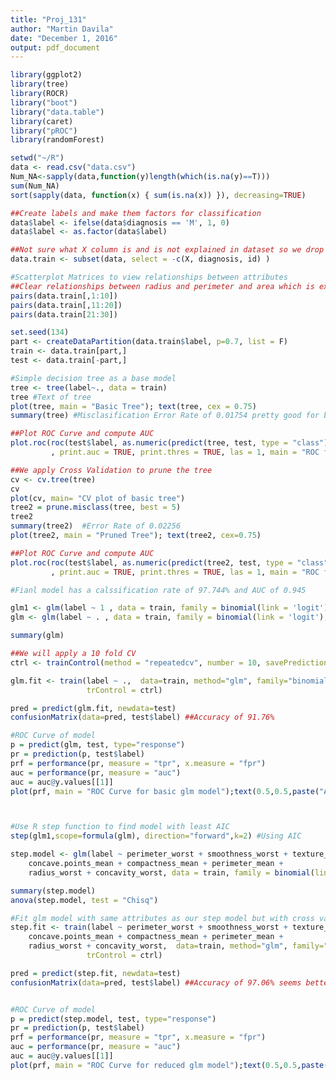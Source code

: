 ---
title: "Proj_131"
author: "Martin Davila"
date: "December 1, 2016"
output: pdf_document
---

```{r, include=FALSE}
library(ggplot2)
library(tree)
library(ROCR)
library("boot")
library("data.table")
library(caret)
library("pROC")
library(randomForest)
```

```{r}
setwd("~/R")
data <- read.csv("data.csv")
Num_NA<-sapply(data,function(y)length(which(is.na(y)==T)))
sum(Num_NA)
sort(sapply(data, function(x) { sum(is.na(x)) }), decreasing=TRUE)

##Create labels and make them factors for classification
data$label <- ifelse(data$diagnosis == 'M', 1, 0)
data$label <- as.factor(data$label)

##Not sure what X column is and is not explained in dataset so we drop and remove diagnosis and id since we mean to predict this
data.train <- subset(data, select = -c(X, diagnosis, id) )

#Scatterplot Matrices to view relationships between attributes
##Clear relationships between radius and perimeter and area which is expected
pairs(data.train[,1:10])
pairs(data.train[,11:20])
pairs(data.train[21:30])

set.seed(134)
part <- createDataPartition(data.train$label, p=0.7, list = F)
train <- data.train[part,]
test <- data.train[-part,]
```

```{r}
#Simple decision tree as a base model
tree <- tree(label~., data = train)
tree #Text of tree
plot(tree, main = "Basic Tree"); text(tree, cex = 0.75) 
summary(tree) #Misclasification Error Rate of 0.01754 pretty good for base model might just be over-fitting

##Plot ROC Curve and compute AUC
plot.roc(roc(test$label, as.numeric(predict(tree, test, type = "class")))
         , print.auc = TRUE, print.thres = TRUE, las = 1, main = "ROC for Basic Tree")

##We apply Cross Validation to prune the tree
cv <- cv.tree(tree)
cv
plot(cv, main= "CV plot of basic tree")
tree2 = prune.misclass(tree, best = 5)
tree2
summary(tree2)  #Error Rate of 0.02256
plot(tree2, main = "Pruned Tree"); text(tree2, cex=0.75)

##Plot ROC Curve and compute AUC
plot.roc(roc(test$label, as.numeric(predict(tree2, test, type = "class")))
         , print.auc = TRUE, print.thres = TRUE, las = 1, main = "ROC for Pruned Tree")

#Fianl model has a calssification rate of 97.744% and AUC of 0.945
```


```{r}
glm1 <- glm(label ~ 1 , data = train, family = binomial(link = 'logit')) #Base model
glm <- glm(label ~ . , data = train, family = binomial(link = 'logit'), control = list(maxit=50)) #Model with all attributes

summary(glm)

##We will apply a 10 fold CV
ctrl <- trainControl(method = "repeatedcv", number = 10, savePredictions = TRUE)

glm.fit <- train(label ~ .,  data=train, method="glm", family="binomial",
                 trControl = ctrl)

pred = predict(glm.fit, newdata=test)
confusionMatrix(data=pred, test$label) ##Accuracy of 91.76%

#ROC Curve of model
p = predict(glm, test, type="response")
pr = prediction(p, test$label)
prf = performance(pr, measure = "tpr", x.measure = "fpr")
auc = performance(pr, measure = "auc")
auc = auc@y.values[[1]]
plot(prf, main = "ROC Curve for basic glm model");text(0.5,0.5,paste("AUC = ",format(auc, digits=5, scientific=FALSE))) ##AUC of 0.90795



#Use R step function to find model with least AIC
step(glm1,scope=formula(glm), direction="forward",k=2) #Using AIC

step.model <- glm(label ~ perimeter_worst + smoothness_worst + texture_worst + 
    concave.points_mean + compactness_mean + perimeter_mean + 
    radius_worst + concavity_worst, data = train, family = binomial(link ='logit'))

summary(step.model)
anova(step.model, test = "Chisq")

#Fit glm model with same attributes as our step model but with cross validation
step.fit <- train(label ~ perimeter_worst + smoothness_worst + texture_worst + 
    concave.points_mean + compactness_mean + perimeter_mean + 
    radius_worst + concavity_worst,  data=train, method="glm", family="binomial",
                 trControl = ctrl)

pred = predict(step.fit, newdata=test)
confusionMatrix(data=pred, test$label) ##Accuracy of 97.06% seems better 


#ROC Curve of model
p = predict(step.model, test, type="response")
pr = prediction(p, test$label)
prf = performance(pr, measure = "tpr", x.measure = "fpr")
auc = performance(pr, measure = "auc")
auc = auc@y.values[[1]]
plot(prf, main = "ROC Curve for reduced glm model");text(0.5,0.5,paste("AUC = ",format(auc, digits=5, scientific=FALSE))) ##AUC of 0.98606
```
